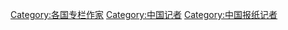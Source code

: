 [[Category:各国专栏作家|Category:各国专栏作家]]
[[Category:中国记者|Category:中国记者]]
[[Category:中国报纸记者|Category:中国报纸记者]]
